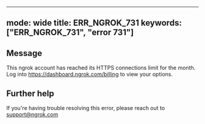 
---
mode: wide
title: ERR_NGROK_731
keywords: ["ERR_NGROK_731", "error 731"]
---

## Message
This ngrok account has reached its HTTPS connections limit for the month. Log into https://dashboard.ngrok.com/billing to view your options.




## Further help
If you're having trouble resolving this error, please reach out to [support@ngrok.com](mailto:support@ngrok.com?subject=Help%20with%20ERR_NGROK_731)

